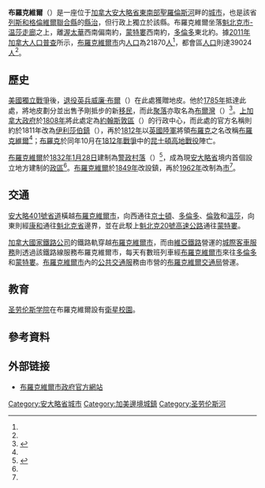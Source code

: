 {{noteTA
|G1=地名
|1=zh-hans:利兹;zh-hk:列斯;zh-mo:列斯;zh-tw:里茲;
|2=zh-hans:格伦维尔;zh-hk:己連圍;zh-mo:己連圍;zh-tw:格倫維爾;
|3=zh-hans:康沃尔;zh-hk:康和;zh-tw:康瓦耳;
|4=zh-hans:劳伦斯;zh-hk:羅倫斯;zh-tw:羅倫斯;
}}
{{Infobox settlement
|official_name     = [[布羅克維爾|布羅克維爾]]
|native_name       = {{lang|en|Brockville}}
|settlement_type   = 市（分割单层次）
|nickname          = {{lang-en|City of the 1000 Islands}}<br>（千島群島之城）
|motto             = {{lang-la|''Industria, Intelligentia, Prosperitas''}}<br>（勤勉、理解、繁榮）
|image_skyline     = Brockville - ON - Rathaus.jpg
|image_caption     = 布羅克維爾[[市政廳|市政廳]]
|image_flag        = 
|flag_size         = 
|latd=44|latm=35 |lats= |latNS=N
|longd=75|longm=41 |longs= |longEW=W
|pushpin_map            = Canada Ontario
|pushpin_mapsize        = 200
|pushpin_map_caption    = 布羅克維爾在[[安大略省|安大略省]]内的位置
|coordinates_display    = inline,title
|coordinates_region     = CA-ON
|subdivision_type  = [[國家|國家]]
|subdivision_type1 = [[加拿大行政區劃|省]]
|subdivision_type2 = [[安大略省行政區劃|縣]]
|subdivision_name  = {{flag|Canada}}
|subdivision_name1 = {{flag|Ontario}}
|subdivision_name2 = [[利茲和格倫維爾聯合縣|列斯和格倫維爾聯合縣]]
|leader_title      = 市長
|leader_name       = {{lang|en|David Henderson}}
|leader_title1     = 市政機關
|leader_name1      = 布羅克維爾市[[議會|議會]]
|leader_title2    = [[加拿大國會|國會]]議員
|leader_name2      = Michael Barrett ([[加拿大保守黨|聯邦保守黨]])
|leader_title3     = [[安大略省議會|省議員]]
|leader_name3      = Steve Clark ([[安大略進步保守黨|安大略進步保守黨]])
|established_title = 成立
|established_date  = [[1785年|1785年]]（聚落形成）<br>[[1832年|1832年]]（設立警政村落）<br>[[1849年|1849年]]（改設鎮）<br>[[1962年|1962年]]（改設市）
|area_magnitude    =
|area_footnotes    = <ref name="cp2011"/><ref name="cp2011-CA"/>
|area_land_km2     = 20.90
|area_metro_km2    = 893.44
|area_water        =
|population_as_of  = [[2011年|2011年]]
|population_footnotes = <ref name="cp2011">{{cite web |url=http://www12.statcan.gc.ca/census-recensement/2011/dp-pd/prof/details/page.cfm?Lang=E&Geo1=CSD&Code1=3507015&Geo2=CD&Code2=3507&Data=Count&SearchText=brockville&SearchType=Begins&SearchPR=35&B1=All&Custom=&TABID=1 |title=Brockville census profile |publisher=Statistics Canada |work=Canada 2011 Census |accessdate=2014-03-05 |archive-date=2014-03-06 |archive-url=https://web.archive.org/web/20140306071552/http://www12.statcan.gc.ca/census-recensement/2011/dp-pd/prof/details/page.cfm?Lang=E&Geo1=CSD&Code1=3507015&Geo2=CD&Code2=3507&Data=Count&SearchText=brockville&SearchType=Begins&SearchPR=35&B1=All&Custom=&TABID=1 |dead-url=no }}</ref><ref name="cp2011-CA">{{cite web |url=http://www12.statcan.gc.ca/census-recensement/2011/dp-pd/prof/details/page.cfm?Lang=E&Geo1=CMA&Code1=512&Geo2=PR&Code2=35&Data=Count&SearchText=brockville&SearchType=Begins&SearchPR=35&B1=All&Custom=&TABID=1 |title=Brockville (Census agglomeration) census profile |publisher=Statistics Canada |work=Canada 2011 Census |accessdate=2014-03-05 |archive-date=2014-03-06 |archive-url=https://web.archive.org/web/20140306082926/http://www12.statcan.gc.ca/census-recensement/2011/dp-pd/prof/details/page.cfm?Lang=E&Geo1=CMA&Code1=512&Geo2=PR&Code2=35&Data=Count&SearchText=brockville&SearchType=Begins&SearchPR=35&B1=All&Custom=&TABID=1 |dead-url=no }}</ref>
|population_total  = 21870
|population_metro  = 39024
|population_density_km2 = 1046.2
|population_density_metro_km2 = 43.7
|elevation_footnotes = 
|elevation_m       =  
|timezone          = [[北美東部時區|EST]]
|utc_offset        = −5
|timezone_DST      = [[北美東部時區|EDT]]
|utc_offset_DST    = −4
|postal_code_type  = [[加拿大郵區編號|郵區編號前綴]]
|postal_code       = K6V
|area_code         = 613、343
|website           = [http://www.brockville.com/ brockville.com]
|footnotes         =
}}
'''布羅克維爾'''（{{lang-en|Brockville}}）是一座位于[[加拿大|加拿大]][[安大略省|安大略省]][[南安大略|東南部]][[聖羅倫斯河|聖羅倫斯河]]畔的[[城市|城市]]，也是該省[[利茲和格倫維爾聯合縣|列斯和格倫維爾聯合縣]]的[[縣治|縣治]]，但行政上獨立於該縣。布羅克維爾坐落[[魁北克市-温莎走廊|魁北克市-温莎走廊]]之上，離[[渥太華|渥太華]]西南偏南約{{convert|110|km|mi}}，[[蒙特婁|蒙特婁]]西南約{{convert|210|km|mi}}，[[多倫多|多倫多]]東北約{{convert|340|km|mi}}。據[[2011年加拿大人口普查|2011年加拿大人口普查]]所示，[[布羅克維爾市|布羅克維爾市]]内[[人口|人口]]為21870[[人|人]]<ref name="cp2011"/>，都會區[[人口|人口]]則達39024[[人|人]]<ref name="cp2011-CA"/>。

==歷史==
[[美國獨立戰爭|美國獨立戰爭]]後，[[退役|退役]][[英兵|英兵]][[威廉·布爾|威廉·布爾]]（{{lang|en|William Buell}}）在此處獲贈地皮。他於[[1785年|1785年]]抵達此處，將地皮劃分並出售予剛抵步的新[[移民|移民]]，而此[[聚落|聚落]]亦取名為[[布爾灣|布爾灣]]（{{lang|en|Buell's Bay}}）<ref name="hist1">{{cite web |url=http://www.brockville.com/index.cfm?ID=260 |title=A Short History |publisher=布羅克維爾市政府 |accessdate=2014-03-05 |deadurl=yes |archiveurl=https://web.archive.org/web/20140306071001/http://www.brockville.com/index.cfm?ID=260 |archivedate=2014-03-06 }}</ref>。[[上加拿大|上加拿大]][[政府|政府]]於[[1808年|1808年]]將此處定為[[約翰斯敦區|約翰斯敦區]]（{{lang|en|District of Johnstown}}）的行政中心，而此處的官方名稱則約於1811年改為[[伊利莎伯鎮|伊利莎伯鎮]]（{{lang|en|Elizabethtown}}），再於[[1812年|1812年]]以[[英國陸軍|英國陸軍]]將領[[艾薩克·布洛克|布羅克]]之名改稱[[布羅克維爾|布羅克維爾]]<ref name="hist1"/>；[[布羅克|布羅克]]於同年10月在[[1812年戰爭|1812年戰爭]]中的[[昆士頓高地戰役|昆士頓高地戰役]]陣亡。

[[布羅克維爾|布羅克維爾]]於[[1832年|1832年]][[1月28日|1月28日]]建制為[[警政|警政]][[村落|村落]]（{{lang|en|police village}}）<ref name="hist2">{{cite web |url=http://www.brockville.com/index.cfm?ID=149 |title=Who We Are |publisher=[[布羅克維爾市政府|布羅克維爾市政府]] |accessdate=2014-03-05 |archive-date=2014-03-06 |archive-url=https://web.archive.org/web/20140306071617/http://www.brockville.com/index.cfm?ID=149 |dead-url=no }}</ref>，成為現[[安大略省|安大略省]]境内首個設立地方建制的[[政區|政區]]<ref name="hist1"/>。[[布羅克維爾|布羅克維爾]]於[[1849年|1849年]]改設鎮，再於[[1962年|1962年]]改制為[[市|市]]<ref name="hist2"/>。

==交通==
[[安大略401號省道|安大略401號省道]]橫越[[布羅克維爾市|布羅克維爾市]]，向西通往[[金斯頓_(安大略省)|京士頓]]、[[多倫多|多倫多]]、[[倫敦_(加拿大)|倫敦]]和[[溫莎_(安大略省)|溫莎]]，向東則經[[康沃尔_(安大略省)|康和]]通往[[魁北克省|魁北克省]]邊界，並在此駁上[[魁北克20號高速公路|魁北克20號高速公路]]通往[[蒙特婁|蒙特婁]]。

[[加拿大國家鐵路公司|加拿大國家鐵路公司]]的鐵路軌穿越[[布羅克維爾市|布羅克維爾市]]，而由[[維亞鐵路|維亞鐵路]]營運的[[城際客車服務|城際客車服務]]則透過該鐵路線服務布羅克維爾市，每天有數班列車經[[布羅克維爾市|布羅克維爾市]]來往[[多倫多|多倫多]]和[[蒙特婁|蒙特婁]]。[[布羅克維爾市|布羅克維爾市]]內的[[公共交通服|公共交通服]]務由市營的[[布羅克維爾交通局|布羅克維爾交通局]]營運。

==教育==
[[圣劳伦斯学院|圣劳伦斯学院]]在布羅克維爾設有[[衛星校園|衛星校園]]。

==參考資料==
{{reflist}}

==外部链接==
{{Commons category|Brockville, Ontario}}
*{{en}}[http://www.brockville.com/ 布羅克維爾市政府官方網站] {{Wayback|url=http://www.brockville.com/ |date=20140209060235 }}

[[Category:安大略省城市|Category:安大略省城市]]
[[Category:加美邊境城鎮|Category:加美邊境城鎮]]
[[Category:圣劳伦斯河|Category:圣劳伦斯河]]